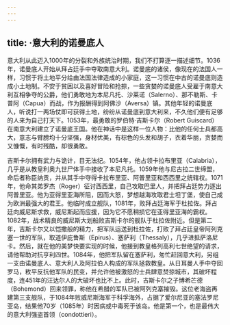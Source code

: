 ```yaml
---
---
---
```

title: ·意大利的诺曼底人
---




意大利从此迈入1000年的分裂和外族统治时期，我们不打算逐一描述细节。1036年，诺曼底人开始从拜占廷手中夺取南意大利。诺曼底的诸侯，像现在的法国人一样，习惯于将土地平分给由法国法律造成的小家庭，这一习惯在中古的诺曼底则造成小土地制。不安于贫困以及喜好冒险和抢掠，一些贪婪的诺曼底人受雇于南意大利互相争夺的公爵，他们勇敢地为本尼凡托、沙莱诺（Salerno）、那不勒斯、卡普阿（Capua）而战，作为报酬得到阿佛沙（Aversa）镇。其他年轻的诺曼底人，听说打一两场仗即可获得土地，纷纷从诺曼底到意大利来，不久他们便有足够的人来为自己打天下。1053年，最勇敢的罗伯特·吉斯卡尔（Robert Guiscard）在南意大利建立了诺曼底王国。他在神话中是这样一位人物：比他的任何士兵都高大，意志与臂膀均十分坚强，身材优美，有棕色的头发和胡子，衣着华丽，贪婪而又慷慨，有时残酷，却很勇敢。

吉斯卡尔拥有武力与诡计，目无法纪。1054年，他占领卡拉布里亚（Calabria），几乎是从教皇利奥九世尸体手中接收了本尼凡托。1059年他与尼古拉二世缔盟，命后者称臣纳贡，并从其手中夺得卡拉布里亚、阿普里亚和西西里之统辖权。1071年，他命其弟罗杰（Roger）征讨西西里，自己攻取巴里人，并把拜占廷势力逐出阿普里亚。他为亚得里亚海所阻，因而大怒，梦想越海攻取君士坦丁堡，使自己成为欧洲最强大的君王。他临时成立舰队，1081年，败拜占廷海军于杜拉佐。拜占廷向威尼斯求救，威尼斯起而应援，因为它不愿稍损它在亚得里亚海的霸权。1082年，战术精良的威尼斯大划船败吉斯卡尔的舰队于杜拉佐附近。但是第二年，吉斯卡尔又以恺撒般的精力，把军队运送到杜拉佐，打败了拜占廷皇帝阿列克塞一世的军队，取道伊庇鲁斯（Epirus）、塞萨利（Thessaly），几乎进抵萨洛尼卡。然后，就在他的美梦快要实现的时候，他接到教皇格列高利七世绝望的请求，请他帮助对抗亨利四世。1084年，他把军队留在塞萨利，匆忙赶回意大利，另组一支由诺曼底人、意大利人及阿拉伯人构成的军队拯救教皇。从日耳曼人手中夺回罗马，敉平反抗他军队的民变，并允许他被激怒的士兵肆意焚掠城市，其破坏程度，连451年的汪达尔人的大破坏也比不上。此时，吉斯卡尔之子博希芒德（Bohemond）回来领罪，称他在希腊的军队已被阿列克塞摧毁。这位老海盗再建第三支舰队，于1084年败威尼斯海军于科孚海外，占据了爱尔尼亚的塞法罗尼亚岛，结果他70岁（1085年）时因病或中毒死于该岛。他是第一个，也是最伟大的意大利强盗首领（condottieri）。